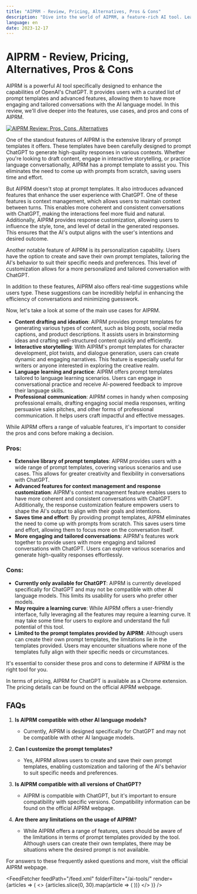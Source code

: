 ```yaml
---
title: "AIPRM - Review, Pricing, Alternatives, Pros & Cons"
description: "Dive into the world of AIPRM, a feature-rich AI tool. Learn about its features, pricing, and how it's making an impact. Don't miss out!"
language: en
date: 2023-12-17
---
```


# AIPRM - Review, Pricing, Alternatives, Pros & Cons
        
AIPRM is a powerful AI tool specifically designed to enhance the capabilities of OpenAI's ChatGPT. It provides users with a curated list of prompt templates and advanced features, allowing them to have more engaging and tailored conversations with the AI language model. In this review, we'll dive deeper into the features, use cases, and pros and cons of AIPRM.


<BlogHeader />


[![AIPRM Review: Pros, Cons, Alternatives](/ai-tools/aiprm.png)](https://chrome.google.com/webstore/detail/aiprm-for-chatgpt/ojnbohmppadfgpejeebfnmnknjdlckgj)

One of the standout features of AIPRM is the extensive library of prompt templates it offers. These templates have been carefully designed to prompt ChatGPT to generate high-quality responses in various contexts. Whether you're looking to draft content, engage in interactive storytelling, or practice language conversationally, AIPRM has a prompt template to assist you. This eliminates the need to come up with prompts from scratch, saving users time and effort.

But AIPRM doesn't stop at prompt templates. It also introduces advanced features that enhance the user experience with ChatGPT. One of these features is context management, which allows users to maintain context between turns. This enables more coherent and consistent conversations with ChatGPT, making the interactions feel more fluid and natural. Additionally, AIPRM provides response customization, allowing users to influence the style, tone, and level of detail in the generated responses. This ensures that the AI's output aligns with the user's intentions and desired outcome.

Another notable feature of AIPRM is its personalization capability. Users have the option to create and save their own prompt templates, tailoring the AI's behavior to suit their specific needs and preferences. This level of customization allows for a more personalized and tailored conversation with ChatGPT.

In addition to these features, AIPRM also offers real-time suggestions while users type. These suggestions can be incredibly helpful in enhancing the efficiency of conversations and minimizing guesswork.

Now, let's take a look at some of the main use cases for AIPRM. 
- **Content drafting and ideation**: AIPRM provides prompt templates for generating various types of content, such as blog posts, social media captions, and product descriptions. It assists users in brainstorming ideas and crafting well-structured content quickly and efficiently.
- **Interactive storytelling**: With AIPRM's prompt templates for character development, plot twists, and dialogue generation, users can create dynamic and engaging narratives. This feature is especially useful for writers or anyone interested in exploring the creative realm.
- **Language learning and practice**: AIPRM offers prompt templates tailored to language learning scenarios. Users can engage in conversational practice and receive AI-powered feedback to improve their language skills.
- **Professional communication**: AIPRM comes in handy when composing professional emails, drafting engaging social media responses, writing persuasive sales pitches, and other forms of professional communication. It helps users craft impactful and effective messages.

While AIPRM offers a range of valuable features, it's important to consider the pros and cons before making a decision.

### Pros:
- **Extensive library of prompt templates**: AIPRM provides users with a wide range of prompt templates, covering various scenarios and use cases. This allows for greater creativity and flexibility in conversations with ChatGPT.
- **Advanced features for context management and response customization**: AIPRM's context management feature enables users to have more coherent and consistent conversations with ChatGPT. Additionally, the response customization feature empowers users to shape the AI's output to align with their goals and intentions.
- **Saves time and effort**: By providing prompt templates, AIPRM eliminates the need to come up with prompts from scratch. This saves users time and effort, allowing them to focus more on the conversation itself.
- **More engaging and tailored conversations**: AIPRM's features work together to provide users with more engaging and tailored conversations with ChatGPT. Users can explore various scenarios and generate high-quality responses effortlessly.

### Cons:
- **Currently only available for ChatGPT**: AIPRM is currently developed specifically for ChatGPT and may not be compatible with other AI language models. This limits its usability for users who prefer other models.
- **May require a learning curve**: While AIPRM offers a user-friendly interface, fully leveraging all the features may require a learning curve. It may take some time for users to explore and understand the full potential of this tool.
- **Limited to the prompt templates provided by AIPRM**: Although users can create their own prompt templates, the limitations lie in the templates provided. Users may encounter situations where none of the templates fully align with their specific needs or circumstances.

It's essential to consider these pros and cons to determine if AIPRM is the right tool for you.

In terms of pricing, AIPRM for ChatGPT is available as a Chrome extension. The pricing details can be found on the official AIPRM webpage.

## FAQs

1. **Is AIPRM compatible with other AI language models?**
   - Currently, AIPRM is designed specifically for ChatGPT and may not be compatible with other AI language models.

2. **Can I customize the prompt templates?**
   - Yes, AIPRM allows users to create and save their own prompt templates, enabling customization and tailoring of the AI's behavior to suit specific needs and preferences.

3. **Is AIPRM compatible with all versions of ChatGPT?**
   - AIPRM is compatible with ChatGPT, but it's important to ensure compatibility with specific versions. Compatibility information can be found on the official AIPRM webpage.

4. **Are there any limitations on the usage of AIPRM?**
   - While AIPRM offers a range of features, users should be aware of the limitations in terms of prompt templates provided by the tool. Although users can create their own templates, there may be situations where the desired prompt is not available.

For answers to these frequently asked questions and more, visit the official AIPRM webpage.


<AdComponent />


<FeedFetcher feedPath="/feed.xml" folderFilter="/ai-tools/" render={articles => (
    <>
        <Cards>
            {articles.slice(0, 30).map(article => (
                <Card key={article.link} title={article.title} href={article.link} />
            ))}
        </Cards>
    </>
)} />

